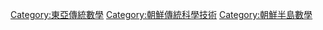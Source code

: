 [[Category:東亞傳統數學|Category:東亞傳統數學]]
[[Category:朝鮮傳統科學技術|Category:朝鮮傳統科學技術]]
[[Category:朝鮮半島數學|Category:朝鮮半島數學]]